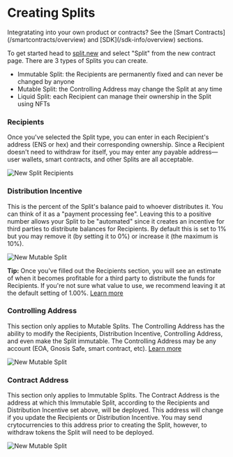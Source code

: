 
# Creating Splits

<Callout emoji="🛠">
  Integratating into your own product or contracts? See the [Smart
  Contracts](/smartcontracts/overview) and [SDK](/sdk-info/overview) sections.
</Callout>

To get started head to [split.new](https://split.new) and select "Split" from
the new contract page. There are 3 types of Splits you can create.

- Immutable Split: the Recipients are permanently fixed and can never be changed
  by anyone
- Mutable Split: the Controlling Address may change the Split at any time
- Liquid Split: each Recipient can manage their ownership in the Split using
  NFTs

### Recipients

Once you've selected the Split type, you can enter in each Recipient's address
(ENS or hex) and their corresponding ownership. Since a Recipient doesn't need
to withdraw for itself, you may enter any payable address—user wallets, smart
contracts, and other Splits are all acceptable.

![New Split Recipients](/new-split-recipients.png)

### Distribution Incentive

This is the percent of the Split's balance paid to whoever distributes it. You
can think of it as a "payment processing fee". Leaving this to a positive number
allows your Split to be "automated" since it creates an incentive for third
parties to distribute balances for Recipients. By default this is set to 1% but
you may remove it (by setting it to 0%) or increase it (the maximum is 10%).

![New Mutable Split](/new-split-distributorfee.png)

**Tip:** Once you've filled out the Recipients section, you will see an estimate
of when it becomes profitable for a third party to distribute the funds for
Recipients. If you're not sure what value to use, we recommend leaving it at the
default setting of 1.00%. [Learn more](/core-concepts#distributor-fee)

### Controlling Address

This section only applies to Mutable Splits. The Controlling Address has the
ability to modify the Recipients, Distribution Incentive, Controlling Address,
and even make the Split immutable. The Controlling Address may be any account
(EOA, Gnosis Safe, smart contract, etc).
[Learn more](/core-concepts#mutable-split)

![New Mutable Split](/new-split-mutable.png)

### Contract Address

This section only applies to Immutable Splits. The Contract Address is the
address at which this Immutable Split, according to the Recipients and
Distribution Incentive set above, will be deployed. This address will change if
you update the Recipients or Distribution Incentive. You may send
crytocurrencies to this address prior to creating the Split, however, to
withdraw tokens the Split will need to be deployed.

![New Mutable Split](/new-split-contractaddress.png)
